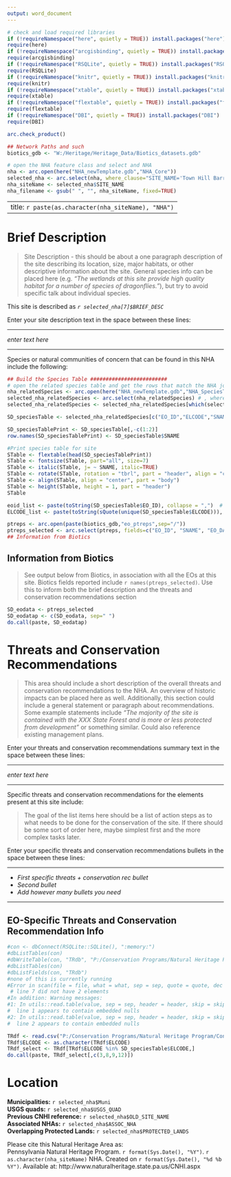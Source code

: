 ---
output: word_document
---

```{r setup, include=FALSE}
# check and load required libraries  
if (!requireNamespace("here", quietly = TRUE)) install.packages("here")
require(here)
if (!requireNamespace("arcgisbinding", quietly = TRUE)) install.packages("arcgisbinding")
require(arcgisbinding)
if (!requireNamespace("RSQLite", quietly = TRUE)) install.packages("RSQLite")
require(RSQLite)
if (!requireNamespace("knitr", quietly = TRUE)) install.packages("knitr")
require(knitr)
if (!requireNamespace("xtable", quietly = TRUE)) install.packages("xtable")
require(xtable)
if (!requireNamespace("flextable", quietly = TRUE)) install.packages("flextable")
require(flextable)
if (!requireNamespace("DBI", quietly = TRUE)) install.packages("DBI")
require(DBI)

arc.check_product()

## Network Paths and such
biotics_gdb <- "W:/Heritage/Heritage_Data/Biotics_datasets.gdb"

# open the NHA feature class and select and NHA
nha <- arc.open(here("NHA_newTemplate.gdb","NHA_Core"))
selected_nha <- arc.select(nha, where_clause="SITE_NAME='Town Hill Barren'")
nha_siteName <- selected_nha$SITE_NAME
nha_filename <- gsub(" ", "", nha_siteName, fixed=TRUE)
```

---
title: `r paste(as.character(nha_siteName), "NHA")`
---

# Brief Description

>Site Description - this should be about a one paragraph description of the site describing its location, size, major habitats, or other descriptive information about the site.  General species info can be placed here (e.g. *"The wetlands at this site provide high quality habitat for a number of species of dragonflies."*), but try to avoid specific talk about individual species.  

This site is described as *`r selected_nha[7]$BRIEF_DESC`*  

Enter your site description text in the space between these lines:


***  

*enter text here*

***  

Species or natural communities of concern that can be found in this NHA include the following:

```{r species table, echo=FALSE}
## Build the Species Table #########################
# open the related species table and get the rows that match the NHA join id from above
nha_relatedSpecies <- arc.open(here("NHA_newTemplate.gdb","NHA_SpeciesTable"))
selected_nha_relatedSpecies <- arc.select(nha_relatedSpecies) # , where_clause=paste("\"NHD_JOIN_ID\"","=",sQuote(selected_nha$NHA_JOIN_ID),sep=" ")  
selected_nha_relatedSpecies <- selected_nha_relatedSpecies[which(selected_nha_relatedSpecies$NHA_JOIN_ID==selected_nha$NHA_JOIN_ID),] #! consider integrating with the previous line the select statement

SD_speciesTable <- selected_nha_relatedSpecies[c("EO_ID","ELCODE","SNAME","SCOMNAME","ELEMENT_TYPE","G_RANK","S_RANK","S_PROTECTI","PBSSTATUS","LAST_OBS_D","BASIC_EO_R")] # subset to columns that are needed.

SD_speciesTablePrint <- SD_speciesTable[,-c(1:2)]
row.names(SD_speciesTablePrint) <- SD_speciesTable$SNAME

#Print species table for site
STable <- flextable(head(SD_speciesTablePrint))
STable <- fontsize(STable, part="all", size=7)
STable <- italic(STable, j= ~ SNAME, italic=TRUE)
STable <- rotate(STable, rotation = "tbrl", part = "header", align = "center")
STable <- align(STable, align = "center", part = "body")
STable <- height(STable, height = 1, part = "header")
STable
```

```{r select Biotics EO Records, echo=FALSE}
eoid_list <- paste(toString(SD_speciesTable$EO_ID), collapse = ",")  # make a list of EOIDs to get data from
ELCODE_list <- paste(toString(sQuote(unique(SD_speciesTable$ELCODE))), collapse = ",")  # make a list of EOIDs to get data from

ptreps <- arc.open(paste(biotics_gdb,"eo_ptreps",sep="/"))
ptreps_selected <- arc.select(ptreps, fields=c("EO_ID", "SNAME", "EO_DATA", "GEN_DESC","MGMT_COM","GENERL_COM"), where_clause=paste("EO_ID IN (", eoid_list, ")",sep="") )
## Information from Biotics
```

## Information from Biotics

>See output below from Biotics, in association with all the EOs at this site. Biotics fields reported include `r names(ptreps_selected)`. Use this to inform both the brief description and the threats and conservation recommendations section

```{r print Biotics info, echo=FALSE}

SD_eodata <- ptreps_selected
SD_eodatap <- c(SD_eodata, sep=" ")
do.call(paste, SD_eodatap)

```

# Threats and Conservation Recommendations

>This area should include a short description of the overall threats and conservation recommendations to the NHA.  An overview of historic impacts can be placed here as well. Additionally, this section could include a general statement or paragraph about recommendations.  Some example statements include *"The majority of the site is contained with the XXX State Forest and is more or less protected from development"* or something similar. Could also reference existing management plans.

Enter your threats and conservation recommendations summary text in the space between these lines:


***  

*enter text here*

***  

Specific threats and conservation recommendations for the elements present at this site include:

>The goal of the list items here should be a list of action steps as to what needs to be done for the conservation of the site.  If there should be some sort of order here, maybe simplest first and the more complex tasks later.

Enter your specific threats and conservation recommendations bullets in the space between these lines:


*** 

* *First specific threats + conservation rec bullet*
* *Second bullet*
* *Add however many bullets you need*

***  


## EO-Specific Threats and Conservation Recommendation Info

``` {r EO Threats Database, echo=FALSE}
#con <- dbConnect(RSQLite::SQLite(), ":memory:")
#dbListTables(con)
#dbWriteTable(con, "TRdb", "P:/Conservation Programs/Natural Heritage Program/ConservationPlanning/NaturalHeritageAreas/NHA_Tool/EO_ThreatsRecs.db")
#dbListTables(con)
#dbListFields(con, "TRdb") 
#none of this is currently running
#Error in scan(file = file, what = what, sep = sep, quote = quote, dec = dec,  : 
 # line 7 did not have 2 elements
#In addition: Warning messages:
#1: In utils::read.table(value, sep = sep, header = header, skip = skip,  :
#  line 1 appears to contain embedded nulls
#2: In utils::read.table(value, sep = sep, header = header, skip = skip,  :
#  line 2 appears to contain embedded nulls

TRdf <- read.csv("P:/Conservation Programs/Natural Heritage Program/ConservationPlanning/NaturalHeritageAreas/NHA_Tool/ELCODE_threatsrecs_test.csv")
TRdf$ELCODE <- as.character(TRdf$ELCODE)
TRdf_select <- TRdf[TRdf$ELCODE %in% SD_speciesTable$ELCODE,]
do.call(paste, TRdf_select[,c(3,8,9,12)])
```
# Location

**Municipalities:** `r selected_nha$Muni`  
**USGS quads:** `r selected_nha$USGS_QUAD`  
**Previous CNHI reference:** `r selected_nha$OLD_SITE_NAME`  
**Associated NHAs:** `r selected_nha$ASSOC_NHA`   
**Overlapping Protected Lands:** `r selected_nha$PROTECTED_LANDS`  

Please cite this Natural Heritage Area as:  
Pennsylvania Natural Heritage Program. `r format(Sys.Date(), "%Y")`. `r as.character(nha_siteName)` NHA. Created on `r format(Sys.Date(), "%d %b %Y")`. Available at: http://www.naturalheritage.state.pa.us/CNHI.aspx

